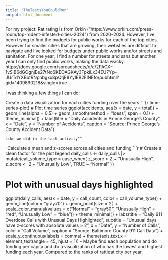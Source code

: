 ```yaml
---
title: "TheTestsYouCouldRun"
output: html_document
---
```

For my project: Rat rating is from Orkin ("https://www.orkin.com/press-room/top-rodent-infested-cities-2024") from 2020-2024. 
However, I've been trying to find the budgets for public works for each of the top cities. However for smaller cities that are growing, their websties are difficult to navigate and I've looked for budgets under public works and/or streets and sanitation. For one year, I find a number for streets and sans but another year I can only find public works, making the data wacky. 
https://docs.google.com/spreadsheets/d/e/2PACX-1vSiB6dGOgnjEe27tNq6KEOAGKAy3FpkiLx34EU7Yp-JUrTdYXBotRNpnbgxx8pQtjE8YyIEB2FlNEfo/pubhtml?gid=1409890218&single=true

I was thinking a few things I can do: 

Create a data visualization for each cities funding over the years:```{r time-series-plot}
# Plot time series
ggplot(accidents, aes(x = date, y = total)) +
  geom_line(alpha = 0.5) +
  geom_smooth(method = "loess", span = 0.1) +
  theme_minimal() +
  labs(title = "Daily Accidents in Prince George's County",
       x = "Date",
       y = "Number of Accidents",
       caption = "Source: Prince George's County Accident Data")
       
    Like we did in the last activity^^ 
    
  -Calculate a mean and z-scores across all cities and funding
  ```r
# Create a clean factor for the plot legend
daily_calls <- daily_calls |>
  mutate(call_volume_type = case_when(
    z_score > 2 ~ "Unusually High",
    z_score < -2 ~ "Unusually Low",
    TRUE ~ "Normal"
  ))

# Plot with unusual days highlighted
ggplot(daily_calls, aes(x = date, y = call_count, color = call_volume_type)) +
  geom_line(color = "gray70") +
  geom_point(size = 2) +
  scale_color_manual(values = c("Normal" = "gray50", 
                               "Unusually High" = "red", 
                               "Unusually Low" = "blue")) +
  theme_minimal() +
  labs(title = "Daily 911 Overdose Calls with Unusual Days Highlighted",
       subtitle = "Unusual days have z-scores with absolute values > 2",
       x = "Date",
       y = "Number of Calls",
       color = "Call Volume",
       caption = "Source: Baltimore County 911 Call Data") +
  scale_y_continuous(labels = comma) +
  theme(axis.text.x = element_text(angle = 45, hjust = 1))
  - Maybe find each population and do funding per capita and do a visualization of who has the lowest and highest funding each year. Compared to the ranks of rattiest city per year. 
  
